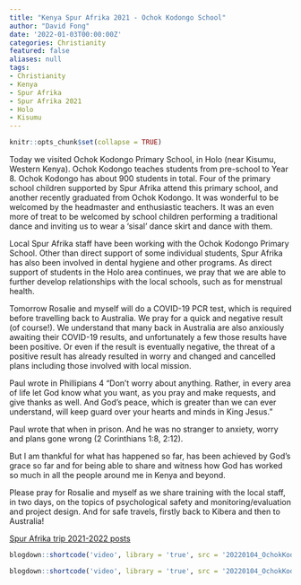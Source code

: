 ```yaml
---
title: "Kenya Spur Afrika 2021 - Ochok Kodongo School"
author: "David Fong"
date: '2022-01-03T00:00:00Z'
categories: Christianity
featured: false
aliases: null
tags:
- Christianity
- Kenya
- Spur Afrika
- Spur Afrika 2021
- Holo
- Kisumu
---
```


```r
knitr::opts_chunk$set(collapse = TRUE)
```

Today we visited Ochok Kodongo Primary School, in Holo (near Kisumu, Western Kenya). Ochok Kodongo teaches students from pre-school to Year 8. Ochok Kodongo has about 900 students in total. Four of the primary school children supported by Spur Afrika attend this primary school, and another recently graduated from Ochok Kodongo. It was wonderful to be welcomed by the headmaster and enthusiastic teachers. It was an even more of treat to be welcomed by school children performing a traditional dance and inviting us to wear a 'sisal' dance skirt and dance with them.

Local Spur Afrika staff have been working with the Ochok Kodongo Primary School. Other than direct support of some individual students, Spur Afrika has also been involved in dental hygiene and other programs. As direct support of students in the Holo area continues, we pray that we are able to further develop relationships with the local schools, such as for menstrual health.

Tomorrow Rosalie and myself will do a COVID-19 PCR test, which is required before travelling back to Australia. We pray for a quick and negative result (of course!). We understand that many back in Australia are also anxiously awaiting their COVID-19 results, and unfortunately a few those results have been positive. Or even if the result is eventually negative, the threat of a positive result has already resulted in worry and changed and cancelled plans including those involved with local mission.

Paul wrote in Phillipians 4 "Don't worry about anything. Rather, in every area of life let God know what you want, as you pray and make requests, and give thanks as well. And God's peace, which is greater than we can ever understand, will keep guard over your hearts and minds in King Jesus."

Paul wrote that when in prison. And he was no stranger to  anxiety, worry and plans gone wrong (2 Corinthians 1:8, 2:12).

But I am thankful for what has happened so far, has been achieved by God's grace so far and for being able to share and witness how God has worked so much in all the people around me in Kenya and beyond.

Please pray for Rosalie and myself as we share training with the local staff, in two days, on the topics of psychological safety and monitoring/evaluation and project design. And for safe travels, firstly back to Kibera and then to Australia!

[Spur Afrika trip 2021-2022 posts](/spurafrika2021/)

```r
blogdown::shortcode('video', library = 'true', src = '20220104_OchokKodongoSchool.mp4', controls = 'yes')
```

```r
blogdown::shortcode('video', library = 'true', src = '20220104_OchokKodongoSchool_Dance.mp4', controls = 'yes')
```
